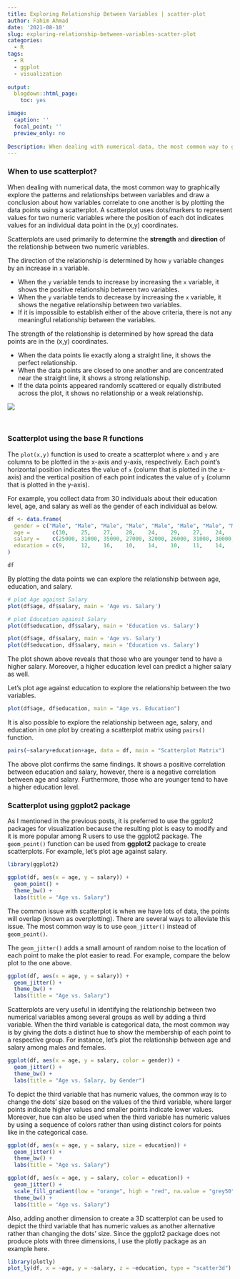 ```yaml
---
title: Exploring Relationship Between Variables | scatter-plot
author: Fahim Ahmad
date: '2021-08-10'
slug: exploring-relationship-between-variables-scatter-plot
categories:
  - R
tags:
  - R
  - ggplot
  - visualization
  
output:
  blogdown::html_page:
    toc: yes

image:
  caption: ''
  focal_point: ''
  preview_only: no
  
Description: When dealing with numerical data, the most common way to graphically explore the patterns and relationships between variables and draw conclusion about how varaibles relate to one another is by plotting the data points using a scatterplot. A scatterplot uses dots/markers to represent values for two numeric variables where the position of each dot indicates values for an individual data point in the (x,y) coordinates.
---
```


### When to use scatterplot?
When dealing with numerical data, the most common way to graphically explore the patterns and relationships between variables and draw a conclusion about how variables correlate to one another is by plotting the data points using a scatterplot. A scatterplot uses dots/markers to represent values for two numeric variables where the position of each dot indicates values for an individual data point in the (x,y) coordinates.

Scatterplots are used primarily to determine the **strength** and **direction** of the relationship between two numeric variables.

The direction of the relationship is determined by how `y` variable changes by an increase in `x` variable.

  * When the `y` variable tends to increase by increasing the `x` variable, it shows the positive relationship between two variables.
  * When the `y` variable tends to decrease by increasing the `x` variable, it shows the negative relationship between two variables.
  * If it is impossible to establish either of the above criteria, there is not any meaningful relationship between the variables.

The strength of the relationship is determined by how spread the data points are in the (x,y) coordinates.

  * When the data points lie exactly along a straight line, it shows the perfect relationship.
  * When the data points are closed to one another and are concentrated near the straight line, it shows a strong relationship.
  * If the data points appeared randomly scattered or equally distributed across the plot, it shows no relationship or a weak relationship.

![](/images/ExploringRelationshipBetweenVariablesscatterplot.png)

<br>

### Scatterplot using the base R functions

The `plot(x,y)` function is used to create a scatterplot where `x` and `y` are columns to be plotted in the x-axis and y-axis, respectively. Each point's horizontal position indicates the value of `x` (column that is plotted in the x-axis) and the vertical position of each point indicates the value of `y` (column that is plotted in the y-axis).

For example, you collect data from 30 individuals about their education level, age, and salary as well as the gender of each individual as below.

```r
df <- data.frame(
  gender = c("Male", "Male", "Male", "Male", "Male", "Male", "Male", "Male", "Male", "Female", "Female", "Female", "Female", "Female", "Female", "Female", "Female", "Female", "Female", "Female", "Male", "Male", "Male", "Male", "Female", "Female", "Female", "Female", "Female", "Male"),
  age =       c(30,    25,    27,    28,    24,    29,    27,    24,    22,    NA,    NA,    21,    25,    27,    29,    24,    22,    18,    NA,    25,    22,    23,    27,    NA,    18,    23,    19,    26,    23, 22),
  salary =    c(25000, 31000, 35000, 27000, 32000, 26000, 31000, 30000, 35000, 38000, 37000, 36000, 33000, 30000, 25000, 29000, 37000, 28000, 38000, 31000, 37000, 34000, 31000, 38000, 38000, 35000, 37000, 29000, 37000, 36000),
  education = c(9,     12,    16,    10,    14,    10,    11,    14,    16,    18,    18,    NA,    14,    12,    9,     13,    15,    10,    18,    12,    17,    16,    13,    18,    NA,    16,    NA,    12,    18, 17)
)

df
```

By plotting the data points we can explore the relationship between age, education, and salary.

```r
# plot Age against Salary
plot(df$age, df$salary, main = 'Age vs. Salary')

# plot Education against Salary
plot(df$education, df$salary, main = 'Education vs. Salary')
```

```r
plot(df$age, df$salary, main = 'Age vs. Salary')
plot(df$education, df$salary, main = 'Education vs. Salary')
```

The plot shown above reveals that those who are younger tend to have a higher salary. Moreover, a higher education level can predict a higher salary as well.

Let’s plot age against education to explore the relationship between the two variables.

```r
plot(df$age, df$education, main = "Age vs. Education")
```

It is also possible to explore the relationship between age, salary, and education in one plot by creating a scatterplot matrix using `pairs()` function.

```r
pairs(~salary+education+age, data = df, main = "Scatterplot Matrix")
```

The above plot confirms the same findings. It shows a positive correlation between education and salary, however, there is a negative correlation between age and salary. Furthermore, those who are younger tend to have a higher education level.

### Scatterplot using ggplot2 package

As I mentioned in the previous posts, it is preferred to use the ggplot2 packages for visualization because the resulting plot is easy to modify and it is more popular among R users to use the ggplot2 package. The `geom_point()` function can be used from **ggplot2** package to create scatterplots. For example, let's plot age against salary.

```r
library(ggplot2)

ggplot(df, aes(x = age, y = salary)) +
  geom_point() +
  theme_bw() +
  labs(title = "Age vs. Salary")
```


The common issue with scatterplot is when we have lots of data, the points will overlap (known as overplotting). There are several ways to alleviate this issue. The most common way is to use `geom_jitter()` instead of `geom_point()`.

The `geom_jitter()` adds a small amount of random noise to the location of each point to make the plot easier to read. For example, compare the below plot to the one above.


```r
ggplot(df, aes(x = age, y = salary)) +
  geom_jitter() +
  theme_bw() +
  labs(title = "Age vs. Salary")
```

Scatterplots are very useful in identifying the relationship between two numerical variables among several groups as well by adding a third variable. When the third variable is categorical data, the most common way is by giving the dots a distinct hue to show the membership of each point to a respective group. For instance, let's plot the relationship between age and salary among males and females.

```r
ggplot(df, aes(x = age, y = salary, color = gender)) +
  geom_jitter() +
  theme_bw() +
  labs(title = "Age vs. Salary, by Gender")
```

To depict the third variable that has numeric values, the common way is to change the dots’ size based on the values of the third variable, where larger points indicate higher values and smaller points indicate lower values. Moreover, hue can also be used when the third variable has numeric values by using a sequence of colors rather than using distinct colors for points like in the categorical case.

```r
ggplot(df, aes(x = age, y = salary, size = education)) +
  geom_jitter() +
  theme_bw() +
  labs(title = "Age vs. Salary")

ggplot(df, aes(x = age, y = salary, color = education)) +
  geom_jitter() +
  scale_fill_gradient(low = "orange", high = "red", na.value = "grey50", aesthetics = "color") +
  theme_bw() +
  labs(title = "Age vs. Salary")
```

Also, adding another dimension to create a 3D scatterplot can be used to depict the third variable that has numeric values as another alternative rather than changing the dots' size. Since the ggplot2 package does not produce plots with three dimensions, I use the plotly package as an example here.

```r
library(plotly)
plot_ly(df, x = ~age, y = ~salary, z = ~education, type = "scatter3d")
```




